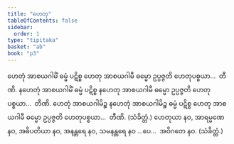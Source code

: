 ```yaml
---
title: "ဟေတု"
tableOfContents: false
sidebar:
  order: 1
type: "tipitaka"
basket: "ab"
book: "p3"
---
```



<DynamicBreadcrumb />

<Division number="306" book="p3" e="ch" v="39" p="263">

<Paragraph number="623" book="p3">
ဟေတုံ အာစယဂါမိံ ဓမ္မံ ပဋိစ္စ ဟေတု အာစယဂါမီ ဓမ္မော ဥပ္ပဇ္ဇတိ ဟေတုပစ္စယာ…  တီဏိ.
</Paragraph>

<Paragraph number="624" book="p3">
နဟေတုံ အာစယဂါမိံ ဓမ္မံ ပဋိစ္စ နဟေတု အာစယဂါမီ ဓမ္မော ဥပ္ပဇ္ဇတိ ဟေတုပစ္စယာ…  တီဏိ.
</Paragraph>

<Paragraph number="625" book="p3">
ဟေတုံ အာစယဂါမိဉ္စ နဟေတုံ အာစယဂါမိဉ္စ ဓမ္မံ ပဋိစ္စ ဟေတု အာစယဂါမီ ဓမ္မော ဥပ္ပဇ္ဇတိ ဟေတုပစ္စယာ…  တီဏိ. (သံခိတ္တံ.)
</Paragraph>

</Division>
<Division number="307" book="p3" e="ch" v="39" p="263">

<Paragraph number="626" book="p3">
ဟေတုယာ နဝ, အာရမ္မဏေ နဝ, အဓိပတိယာ နဝ, အနန္တရေ နဝ, သမနန္တရေ နဝ …ပေ…  အဝိဂတေ နဝ. (သံခိတ္တံ.)
</Paragraph>
</Division>